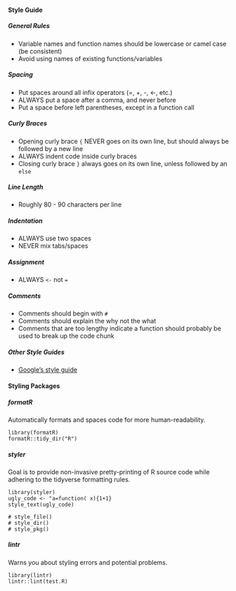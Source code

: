 #### Style Guide {-}

##### General Rules {-}

* Variable names and function names should be lowercase or camel case (be consistent)
* Avoid using names of existing functions/variables

##### Spacing {-}

* Put spaces around all infix operators (=, +, -, <-, etc.)
* ALWAYS put a space after a comma, and never before
* Put a space before left parentheses, except in a function call

##### Curly Braces {-}

* Opening curly brace `{` NEVER goes on its own line, but should always be followed by a new line
* ALWAYS indent code inside curly braces
* Closing curly brace `}` always goes on its own line, unless followed by an `else`

##### Line Length {-}

* Roughly 80 - 90 characters per line

##### Indentation {-}

* ALWAYS use two spaces
* NEVER mix tabs/spaces

##### Assignment {-}

* ALWAYS `<-` not `=`

#####  Comments {-}
 
* Comments should begin with `# `
* Comments should explain the why not the what
* Comments that are too lengthy indicate a function should probably be used to break up the code chunk

##### Other Style Guides {-}

* [Google's style guide](https://google.github.io/styleguide/Rguide.xml)

#### Styling Packages {-}

##### formatR {-}

Automatically formats and spaces code for more human-readability. 

```
library(formatR)
formatR::tidy_dir("R")
```

##### styler {-}

Goal is to provide non-invasive pretty-printing of R source code while adhering to the tidyverse formatting rules.

```
library(styler)
ugly_code <- "a=function( x){1+1}
style_text(ugly_code)

# style_file()
# style_dir()
# style_pkg()
```

##### lintr {-}

Warns you about styling errors and potential problems.

```
library(lintr)
lintr::lint(test.R)
```
